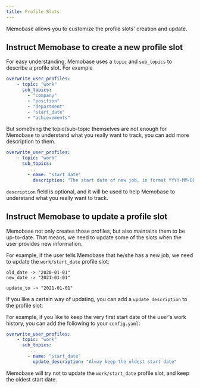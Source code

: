 ```yaml
---
title: Profile Slots
---
```


Memobase allows you to customize the profile slots' creation and update.

## Instruct Memobase to create a new profile slot
For easy understanding, Memobase uses a `topic` and `sub_topics` to describe a profile slot.
For example
```yaml
overwrite_user_profiles:
    - topic: "work"
      sub_topics:
        - "company"
        - "position"
        - "department"
        - "start_date"
        - "achievements"
```

But something the topic/sub-topic themselves are not enough for Memobase to understand what you really want to track, 
you can add more description to them.

```yaml
overwrite_user_profiles:
    - topic: "work"
      sub_topics:
        ...
        - name: "start_date"
          description: "The start date of new job, in format YYYY-MM-DD"
```
`description` field is optional, and it will be used to help Memobase to understand what you really want to track.


## Instruct Memobase to update a profile slot
Memobase not only creates those profiles, but also maintains them to be up-to-date.
That means, we need to update some of the slots when the user provides new information.

For example, if the user tells Memobase that he/she has a new job, we need to update the `work/start_date` profile slot:
```
old_date -> "2020-01-01"
new_date -> "2021-01-01"

update_to -> "2021-01-01"
```

If you like a certain way of updating, you can add a `update_description` to the profile slot:

For example, if you like to keep the very first start date of the user's work history, you can add the following to your `config.yaml`:
```yaml
overwrite_user_profiles:
    - topic: "work"
      sub_topics:
        ...
        - name: "start_date"
          update_description: "Alway keep the oldest start date"
```
Memobase will try not to update the `work/start_date` profile slot, and keep the oldest start date.





